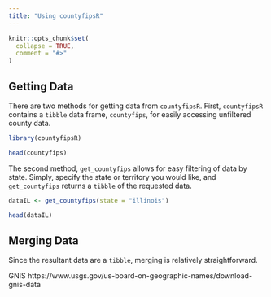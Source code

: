 ```yaml
---
title: "Using countyfipsR"
---
```


```r
knitr::opts_chunk$set(
  collapse = TRUE,
  comment = "#>"
)
```

<Intro>

## Getting Data
There are two methods for getting data from `countyfipsR`. First, `countyfipsR` contains a `tibble` data frame, `countyfips`, for easily accessing unfiltered county data.

```r
library(countyfipsR)

head(countyfips)
```

The second method, `get_countyfips` allows for easy filtering of data by state. Simply, specify the state or territory you would like, and `get_countyfips` returns a `tibble` of the requested data.

```r
dataIL <- get_countyfips(state = "illinois")

head(dataIL)
```

## Merging Data
Since the resultant data are a `tibble`, merging is relatively straightforward. 

GNIS https://www.usgs.gov/us-board-on-geographic-names/download-gnis-data

